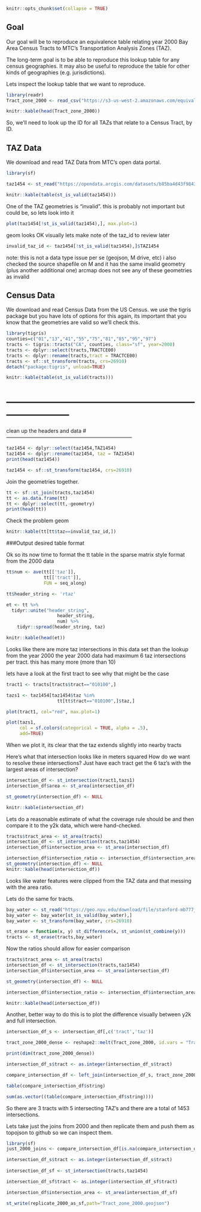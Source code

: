 
```r
knitr::opts_chunk$set(collapse = TRUE)
```

## Goal

Our goal will be to reproduce an equivalence table relating year 2000 Bay Area Census Tracts to MTC's
Transportation Analysis Zones (TAZ).

The long-term goal is to be able to reproduce this lookup table for any census geographies.
It may also be useful to reproduce the table for other kinds of geographies (e.g. jurisdictions).

Lets inspect the lookup table that we want to reproduce. 

```r
library(readr)
Tract_zone_2000 <- read_csv("https://s3-us-west-2.amazonaws.com/equivalence/Tract_zone_2000.csv")

knitr::kable(head(Tract_zone_2000))
```

So, we'll need to look up the ID for all TAZs that relate to a Census Tract, by ID.


TAZ Data
----------
We download and read TAZ Data from MTC's open data portal.

```r
library(sf)

taz1454 <- st_read("https://opendata.arcgis.com/datasets/b85ba4d43f9843128d3542260d9a2f1f_0.geojson")

knitr::kable(table(st_is_valid(taz1454)))
```

One of the TAZ geometries is "invalid".
this is probably not important but could be, so lets look into it

```r
plot(taz1454[!st_is_valid(taz1454),], max.plot=1)
```

geom looks OK visually
lets make note of the taz_id to review later

```r
invalid_taz_id <- taz1454[!st_is_valid(taz1454),]$TAZ1454
```

note: this is not a data type issue per se (geojson, M drive, etc)
i also checked the source shapefile on M and it has the same
invalid geometry (plus another additional one)
arcmap does not see any of these geometries as invalid

Census Data
----------
We download and read Census Data from the US Census.
we use the tigris package but you have lots of options for this
again, its important that you know that the geometries are valid
so we'll check this.

```r
library(tigris)
counties=c("01","13","41","55","75","81","85","95","97")
tracts <- tigris::tracts("CA", counties, class="sf", year=2000)
tracts <- dplyr::select(tracts,TRACTCE00)
tracts <- dplyr::rename(tracts,tract = TRACTCE00)
tracts <- sf::st_transform(tracts, crs=26910)
detach("package:tigris", unload=TRUE)

knitr::kable(table(st_is_valid(tracts)))
```

# ------------------------------------------------------------------------

clean up the headers and data
# ------------------------------------------------------------------------

```r
taz1454 <- dplyr::select(taz1454,TAZ1454)
taz1454 <- dplyr::rename(taz1454, taz = TAZ1454)
print(head(taz1454))

taz1454 <- sf::st_transform(taz1454, crs=26910)
```

Join the geometries together. 

```r
tt <- sf::st_join(tracts,taz1454)
tt <- as.data.frame(tt)
tt <- dplyr::select(tt,-geometry)
print(head(tt))
```

Check the problem geom

```r
knitr::kable(tt[tt$taz==invalid_taz_id,])
```

###Output desired table format

Ok so its now time to format the tt table
in the sparse matrix style format from the 2000 data

```r
tt$num <- ave(tt[['taz']], 
              tt[['tract']], 
              FUN = seq_along)

tt$header_string <- 'rtaz'

et <- tt %>% 
  tidyr::unite("header_string", 
                   header_string, 
                   num) %>% 
    tidyr::spread(header_string, taz)

knitr::kable(head(et))
```

Looks like there are more taz intersections in this data set than the lookup from the year 2000
the year 2000 data had maximum 6 taz intersections per tract.
this has many more (more than 10)

lets have a look at the first tract to see why that might be the case

```r
tract1 <- tracts[tracts$tract=="010100",]

tazs1 <- taz1454[taz1454$taz %in% 
                   tt[tt$tract=="010100",]$taz,]

plot(tract1, col="red", max.plot=1)

plot(tazs1, 
     col = sf.colors(categorical = TRUE, alpha = .5),
     add=TRUE)
```

When we plot it, its clear that the taz extends slightly into nearby tracts

Here's what that intersection looks like in meters squared
How do we want to resolve these intersections?
Just have each tract get the 6 taz's with the largest areas of intersection?

```r
intersection_df <- st_intersection(tract1,tazs1)
intersection_df$area <- st_area(intersection_df)

st_geometry(intersection_df) <- NULL

knitr::kable(intersection_df)
```

Lets do a reasonable estimate of what the coverage rule should be and then compare it to the y2k data, which were hand-checked. 

```r
tracts$tract_area <- st_area(tracts)
intersection_df <- st_intersection(tracts,taz1454)
intersection_df$intersection_area <- st_area(intersection_df)

intersection_df$intersection_ratio <- intersection_df$intersection_area/intersection_df$tract_area
st_geometry(intersection_df) <- NULL
knitr::kable(head(intersection_df))
```

Looks like water features were clipped from the TAZ data and that messing with the area ratio. 

Lets do the same for tracts. 

```r
bay_water <- st_read("https://geo.nyu.edu/download/file/stanford-mb777jk0330-geojson.json")
bay_water <- bay_water[st_is_valid(bay_water),]
bay_water <- st_transform(bay_water, crs=26910)

st_erase = function(x, y) st_difference(x, st_union(st_combine(y)))
tracts <- st_erase(tracts,bay_water)
```

Now the ratios should allow for easier comparison

```r
tracts$tract_area <- st_area(tracts)
intersection_df <- st_intersection(tracts,taz1454)
intersection_df$intersection_area <- st_area(intersection_df)

st_geometry(intersection_df) <- NULL

intersection_df$intersection_ratio <- intersection_df$intersection_area/intersection_df$tract_area

knitr::kable(head(intersection_df))
```

Another, better way to do this is to plot the difference visually between y2k and full intersection.  

```r
intersection_df_s <- intersection_df[,c('tract','taz')]

tract_zone_2000_dense <- reshape2::melt(Tract_zone_2000, id.vars = "Tract")

print(dim(tract_zone_2000_dense))

intersection_df_s$tract <- as.integer(intersection_df_s$tract)

compare_intersection_df <- left_join(intersection_df_s, tract_zone_2000_dense, by=c('tract','taz'),suffix=c('full_intersection','tz2000'))

table(compare_intersection_df$string)

sum(as.vector((table(compare_intersection_df$string))))
```

So there are 3 tracts with 5 intersecting TAZ's and there are a total of 1453 intersections. 

Lets take just the joins from 2000 and then replicate them and push them as topojson to github so we can inspect them. 

```r
library(sf)
just_2000_joins <- compare_intersection_df[is.na(compare_intersection_df$string),]

intersection_df_s$tract <- as.integer(intersection_df_s$tract)
  
intersection_df_sf <- st_intersection(tracts,taz1454)

intersection_df_sf$tract <- as.integer(intersection_df_sf$tract)

intersection_df$intersection_area <- st_area(intersection_df_sf)

st_write(replicate_2000_as_sf,path="Tract_zone_2000.geojson")

```

```r

```


